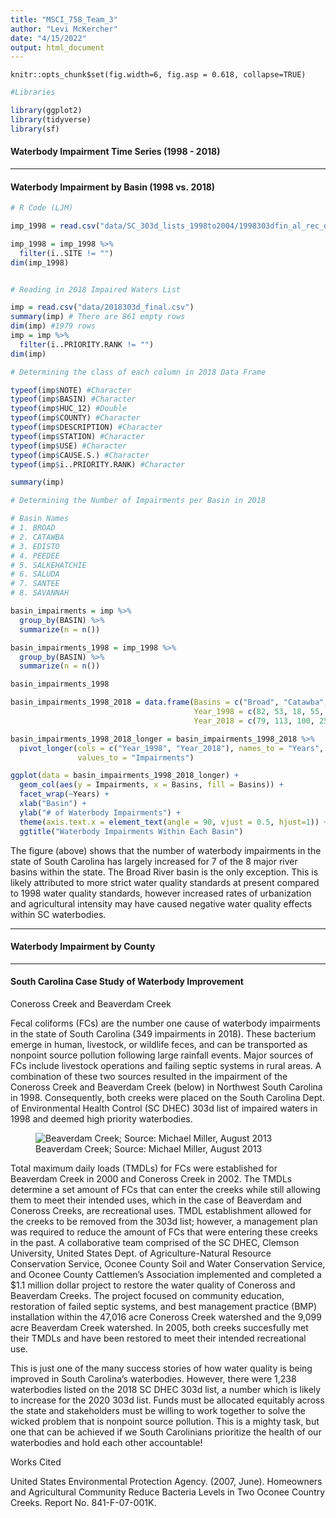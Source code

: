 ```yaml
---
title: "MSCI_758_Team_3"
author: "Levi McKercher"
date: "4/15/2022"
output: html_document
---
```


```
knitr::opts_chunk$set(fig.width=6, fig.asp = 0.618, collapse=TRUE) 
```

```r
#Libraries

library(ggplot2)
library(tidyverse)
library(sf)

```



#### Waterbody Impairment Time Series (1998 - 2018)

***

#### Waterbody Impairment by Basin (1998 vs. 2018)

```r
# R Code (LJM)

imp_1998 = read.csv("data/SC_303d_lists_1998to2004/1998303dfin_al_rec_only.csv")

imp_1998 = imp_1998 %>% 
  filter(ï..SITE != "")
dim(imp_1998)


# Reading in 2018 Impaired Waters List

imp = read.csv("data/2018303d_final.csv") 
summary(imp) # There are 861 empty rows
dim(imp) #1979 rows
imp = imp %>%
  filter(ï..PRIORITY.RANK != "") 
dim(imp)

# Determining the class of each column in 2018 Data Frame

typeof(imp$NOTE) #Character
typeof(imp$BASIN) #Character
typeof(imp$HUC_12) #Double
typeof(imp$COUNTY) #Character
typeof(imp$DESCRIPTION) #Character
typeof(imp$STATION) #Character
typeof(imp$USE) #Character
typeof(imp$CAUSE.S.) #Character
typeof(imp$ï..PRIORITY.RANK) #Character

summary(imp)

# Determining the Number of Impairments per Basin in 2018

# Basin Names
# 1. BROAD
# 2. CATAWBA
# 3. EDISTO
# 4. PEEDEE
# 5. SALKEHATCHIE
# 6. SALUDA
# 7. SANTEE
# 8. SAVANNAH

basin_impairments = imp %>%
  group_by(BASIN) %>%
  summarize(n = n())

basin_impairments_1998 = imp_1998 %>%
  group_by(BASIN) %>%
  summarize(n = n())

basin_impairments_1998

basin_impairments_1998_2018 = data.frame(Basins = c("Broad", "Catawba", "Edisto", "Peedee", "Salkehatchie", "Saluda", "Santee", "Savannah"), 
                                         Year_1998 = c(82, 53, 18, 55, 36, 54, 41, 56),
                                         Year_2018 = c(79, 113, 100, 251, 144, 133, 181, 117))

basin_impairments_1998_2018_longer = basin_impairments_1998_2018 %>%
  pivot_longer(cols = c("Year_1998", "Year_2018"), names_to = "Years",
               values_to = "Impairments")

ggplot(data = basin_impairments_1998_2018_longer) + 
  geom_col(aes(y = Impairments, x = Basins, fill = Basins)) +
  facet_wrap(~Years) +
  xlab("Basin") + 
  ylab("# of Waterbody Impairments") + 
  theme(axis.text.x = element_text(angle = 90, vjust = 0.5, hjust=1)) + 
  ggtitle("Waterbody Impairments Within Each Basin")
```

The figure (above) shows that the number of waterbody impairments in the state of South Carolina has largely increased for 7 of the 8 major river basins within the state. The Broad River basin is the only exception.  This is likely attributed to more strict water quality standards at present compared to 1998 water quality standards, however increased rates of urbanization and agricultural intensity may have caused negative water quality effects within SC waterbodies. 


***

#### Waterbody Impairment by County 



***

#### South Carolina Case Study of Waterbody Improvement

Coneross Creek and Beaverdam Creek

Fecal coliforms (FCs) are the number one cause of waterbody impairments in the state of South Carolina (349 impairments in 2018).  These bacterium emerge in human, livestock, or wildlife feces, and can be transported as nonpoint source pollution following large rainfall events.  Major sources of FCs include livestock operations and failing septic systems in rural areas.  A combination of these two sources resulted in the impairment of the Coneross Creek and Beaverdam Creek (below) in Northwest South Carolina in 1998.  Consequently, both creeks were placed on the South Carolina Dept. of Environmental Health Control (SC DHEC) 303d list of impaired waters in 1998 and deemed high priority waterbodies.  

![Beaverdam Creek; Source: Michael Miller, August 2013](images/Beaver_Dam_Creek.jpg)

Total maximum daily loads (TMDLs) for FCs were established for Beaverdam Creek in 2000 and Coneross Creek in 2002.  The TMDLs determine a set amount of FCs that can enter the creeks while still allowing them to meet their intended uses, which in the case of Beaverdam and Coneross Creeks, are recreational uses.  TMDL establishment allowed for the creeks to be removed from the 303d list; however, a management plan was required to reduce the amount of FCs that were entering these creeks in the past.  A collaborative team comprised of the SC DHEC, Clemson University, United States Dept. of Agriculture-Natural Resource Conservation Service, Oconee County Soil and Water Conservation Service, and Oconee County Cattlemen's Association implemented and completed a $1.1 million dollar project to restore the water quality of Coneross and Beaverdam Creeks.  The project focused on community education, restoration of failed septic systems, and best management practice (BMP) installation within the 47,016 acre Coneross Creek watershed and the 9,099 acre Beaverdam Creek watershed.  In 2005, both creeks succesfully met their TMDLs and have been restored to meet their intended recreational use.  

This is just one of the many success stories of how water quality is being improved in South Carolina's waterbodies.  However, there were 1,238 waterbodies listed on the 2018 SC DHEC 303d list, a number which is likely to increase for the 2020 303d list.  Funds must be allocated equitably across the state and stakeholders must be willing to work together to solve the wicked problem that is nonpoint source pollution.  This is a mighty task, but one that can be achieved if we South Carolinians prioritize the health of our waterbodies and hold each other accountable! 

Works Cited

United States Environmental Protection Agency. (2007, June). Homeowners and Agricultural Community Reduce Bacteria Levels in Two Oconee Country Creeks. Report No. 841-F-07-001K. 

